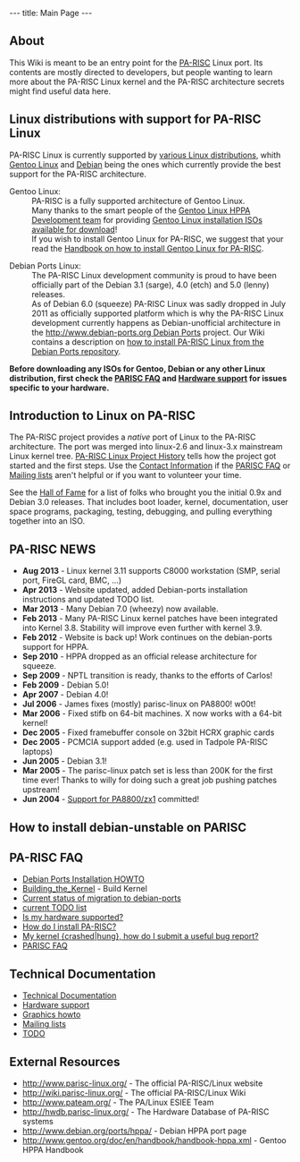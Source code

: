 ---
title: Main Page
---

== About ==

This Wiki is meant to be an entry point for the [http://en.wikipedia.org/wiki/PARISC PA-RISC] Linux port. Its contents are mostly directed to developers, but people wanting to learn more about the PA-RISC Linux kernel and the PA-RISC architecture secrets might find useful data here.

== Linux distributions with support for PA-RISC Linux == 

PA-RISC Linux is currently supported by [http://wiki.parisc-linux.org/Distributions various Linux distributions], whith [http://www.gentoo.org Gentoo Linux] and [http://www.debian.org Debian] being the ones which currently provide the best support for the PA-RISC architecture.

; Gentoo Linux:
: PA-RISC is a fully supported architecture of Gentoo Linux.<br>
: Many thanks to the smart people of the [http://www.gentoo.org/proj/en/base/hppa Gentoo Linux HPPA Development team] for providing [http://www.gentoo.org/main/en/where.xml Gentoo Linux installation ISOs available for download]!
: If you wish to install Gentoo Linux for PA-RISC, we suggest that your read the [http://www.gentoo.org/doc/en/handbook/handbook-hppa.xml Handbook on how to install Gentoo Linux for PA-RISC].

; Debian Ports Linux:
: The PA-RISC Linux development community is proud to have been officially part of the Debian 3.1 (sarge), 4.0 (etch) and 5.0 (lenny) releases.
: As of Debian 6.0 (squeeze) PA-RISC Linux was sadly dropped in July 2011 as officially supported platform which is why the PA-RISC Linux development currently happens as Debian-unofficial architecture in the [[http://www.debian-ports.org Debian Ports]] project. Our Wiki contains a description on [http://wiki.parisc-linux.org/Debian_Ports_Installation how to install PA-RISC Linux from the Debian Ports repository].
 
'''Before downloading any ISOs for Gentoo, Debian or any other Linux distribution, first check the
[[PARISC FAQ]] and [[Hardware support]] for issues specific to your hardware.'''

== Introduction to Linux on PA-RISC ==

The PA-RISC project provides a ''native'' port of Linux to the PA-RISC architecture. The port was merged into linux-2.6 and linux-3.x mainstream Linux kernel tree.
[[PA-RISC Linux Project History]] tells how the project got started and the first steps. Use the [[Contact Information]] if the [[PARISC FAQ]] or [[Mailing lists]] aren't helpful or if you want to volunteer your time.

See the [[Hall of Fame]] for a list of folks who brought you the initial 0.9x and Debian 3.0 releases.
That includes boot loader, kernel, documentation, user space programs, packaging, testing, debugging, and pulling everything together into an ISO.

== PA-RISC NEWS == 

* '''Aug 2013''' - Linux kernel 3.11 supports C8000 workstation (SMP, serial port, FireGL card, BMC, ...)
* '''Apr 2013''' - Website updated, added Debian-ports installation instructions and updated TODO list.
* '''Mar 2013''' - Many Debian 7.0 (wheezy) now available.
* '''Feb 2013''' - Many PA-RISC Linux kernel patches have been integrated into Kernel 3.8. Stability will improve even further with kernel 3.9.
* '''Feb 2012''' - Website is back up! Work continues on the debian-ports support for HPPA.
* '''Sep 2010''' - HPPA dropped as an official release architecture for squeeze.
* '''Sep 2009''' - NPTL transition is ready, thanks to the efforts of Carlos!
* '''Feb 2009''' - Debian 5.0!
* '''Apr 2007''' - Debian 4.0!
* '''Jul 2006''' - James fixes (mostly) parisc-linux on PA8800! w00t!
* '''Mar 2006''' - Fixed stifb on 64-bit machines. X now works with a 64-bit kernel!
* '''Dec 2005''' - Fixed framebuffer console on 32bit HCRX graphic cards
* '''Dec 2005''' - PCMCIA support added (e.g. used in Tadpole PA-RISC laptops)
* '''Jun 2005''' - Debian 3.1!
* '''Mar 2005''' - The parisc-linux patch set is less than 200K for the first time ever! Thanks to willy for doing such a great job pushing patches upstream!
* '''Jun 2004''' - [[Support for PA8800/zx1]] committed!
 
== How to install debian-unstable on PARISC ==
== PA-RISC FAQ == 

* [http://wiki.parisc-linux.org/Debian_Ports_Installation Debian Ports Installation HOWTO]
* [[Building_the_Kernel]] - Build Kernel
* [http://wiki.parisc-linux.org/Debian_Ports Current status of migration to debian-ports]
* [http://wiki.parisc-linux.org/TODO current TODO list]
* [[Is my hardware supported?]]
* [[How do I install PA-RISC?]]
* [[How to report a parisc-linux kernel problem|My kernel {crashed|hung}, how do I submit a useful bug report?]]
* [[PARISC FAQ]]

== Technical Documentation ==
* [[Technical Documentation]]
* [[Hardware support]]
* [[Graphics howto]]
* [[Mailing lists]]
* [[TODO]]

== External Resources ==

* http://www.parisc-linux.org/ - The official PA-RISC/Linux website
* http://wiki.parisc-linux.org/ - The official PA-RISC/Linux Wiki
* http://www.pateam.org/ - The PA/Linux ESIEE Team
* http://hwdb.parisc-linux.org/ - The Hardware Database of PA-RISC systems
* http://www.debian.org/ports/hppa/ - Debian HPPA port page
* http://www.gentoo.org/doc/en/handbook/handbook-hppa.xml - Gentoo HPPA Handbook